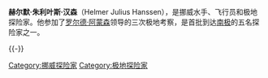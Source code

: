 {{Expand language|1=en|time=2020-09-27T12:49:29+00:00}}
{{Infobox person
| name           = Helmer Hanssen
| image          = Hanshelm.jpg
| birth_date     = {{birth date|df=yes|1870|9|24}}
| death_date     = {{death date and age|df=yes|1956|8|2|1870|9|24}}
| birth_place    = [[Bjørnskinn|Bjørnskinn]], [[Nordland|Nordland]], Norway
| death_place    = [[Tromsø|Tromsø]], [[Troms|Troms]], Norway
| occupation     = Seal hunter, ice pilot, polar explorer and captain
}}
'''赫尔默·朱利叶斯·汉森'''（Helmer Julius Hanssen），是挪威水手、飞行员和极地探险家。他参加了[[罗尔德·阿蒙森|罗尔德·阿蒙森]]领导的三次极地考察，是首批到达[[南极|南极]]的五名探险家之一。

{{-}}
{{挪威人物小作品}}

[[Category:挪威探险家|Category:挪威探险家]]
[[Category:极地探险家|Category:极地探险家]]